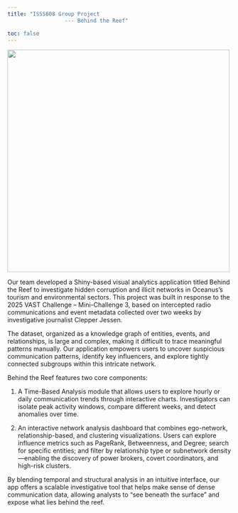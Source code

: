 ```yaml
---
title: "ISSS608 Group Project 
                  --- Behind the Reef"

toc: false
---
```


<p style="text-align: center;">

<img src="images/clipboard-2358746909.png" width="500"/>

</p>

Our team developed a Shiny-based visual analytics application titled Behind the Reef to investigate hidden corruption and illicit networks in Oceanus’s tourism and environmental sectors. This project was built in response to the 2025 VAST Challenge – Mini-Challenge 3, based on intercepted radio communications and event metadata collected over two weeks by investigative journalist Clepper Jessen.

The dataset, organized as a knowledge graph of entities, events, and relationships, is large and complex, making it difficult to trace meaningful patterns manually. Our application empowers users to uncover suspicious communication patterns, identify key influencers, and explore tightly connected subgroups within this intricate network.

Behind the Reef features two core components:

1.  A Time-Based Analysis module that allows users to explore hourly or daily communication trends through interactive charts. Investigators can isolate peak activity windows, compare different weeks, and detect anomalies over time.

2.  An interactive network analysis dashboard that combines ego-network, relationship-based, and clustering visualizations. Users can explore influence metrics such as PageRank, Betweenness, and Degree; search for specific entities; and filter by relationship type or subnetwork density—enabling the discovery of power brokers, covert coordinators, and high-risk clusters.

By blending temporal and structural analysis in an intuitive interface, our app offers a scalable investigative tool that helps make sense of dense communication data, allowing analysts to “see beneath the surface” and expose what lies behind the reef.

